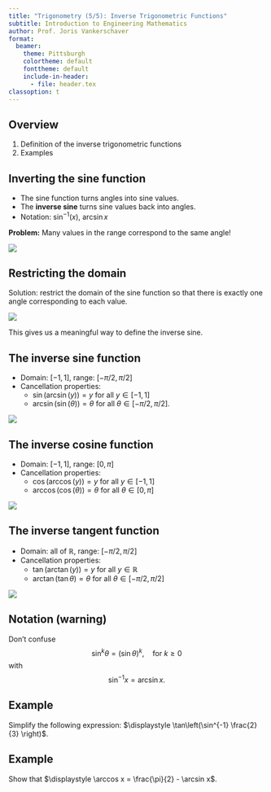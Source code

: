 ```yaml
---
title: "Trigonometry (5/5): Inverse Trigonometric Functions"
subtitle: Introduction to Engineering Mathematics
author: Prof. Joris Vankerschaver
format:
  beamer:
    theme: Pittsburgh
    colortheme: default
    fonttheme: default
    include-in-header:
      - file: header.tex
classoption: t
---
```


## Overview

1. Definition of the inverse trigonometric functions
1. Examples

## Inverting the sine function

- The sine function turns angles into sine values.
- The **inverse sine** turns sine values back into angles.
- Notation: $\sin^{-1}(x)$, $\arcsin x$

**Problem:** Many values in the range correspond to the same angle!

![](./images/01-trigonometry/inverse-sine-1.svg){fig-align="center"}

## Restricting the domain

Solution: restrict the domain of the sine function so that there is exactly one angle corresponding to each value. 

![](./images/01-trigonometry/inverse-sine-limited.svg)

This gives us a meaningful way to define the inverse sine.

## The inverse sine function

- Domain: $[-1, 1]$, range: $[-\pi/2, \pi/2]$
- Cancellation properties:
  - $\sin(\arcsin(y)) = y$ for all $y \in [-1, 1]$
  - $\arcsin(\sin(\theta)) = \theta$ for all $\theta \in [-\pi/2, \pi/2]$.


![](./images/01-trigonometry/inverse-sine-flipped.svg){fig-align="center"}

## The inverse cosine function

- Domain: $[-1, 1]$, range: $[0, \pi]$
- Cancellation properties:
  - $\cos(\arccos(y)) = y$ for all $y \in [-1, 1]$
  - $\arccos(\cos(\theta)) = \theta$ for all $\theta \in [0, \pi]$

![](./images/01-trigonometry/inverse-cosine-flipped.svg){fig-align="center"}

## The inverse tangent function

- Domain: all of $\mathbb{R}$, range: $[-\pi/2, \pi/2]$
- Cancellation properties:
  - $\tan(\arctan (y)) = y$ for all $y \in \mathbb{R}$
  - $\arctan(\tan \theta) = \theta$ for all $\theta \in [-\pi/2, \pi/2]$
  

![](./images/01-trigonometry/inverse-tangent-flipped.svg){fig-align="center"}

## Notation (warning)

Don't confuse
$$
    \sin^k \theta = (\sin \theta)^k, \quad \text{for $k \ge 0$}
$$
with
$$
    \sin^{-1} x = \arcsin x.
$$

## Example

Simplify the following expression: $\displaystyle \tan\left(\sin^{-1} \frac{2}{3} \right)$.

## Example

Show that $\displaystyle \arccos x = \frac{\pi}{2} - \arcsin x$.
